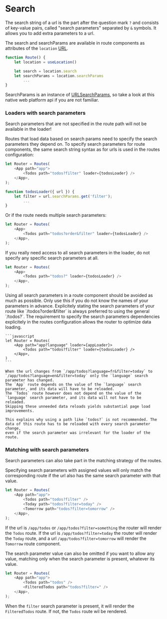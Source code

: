 # Search

<Note>

The search string of a url is the part after the question mark `?` and consists of key-value pairs, called "search parameters" separated by `&` symbols.
It allows you to add extra parameters to a url.

</Note>

The search and searchParams are available in route components as attributes of the `location` [URL](https://developer.mozilla.org/en-US/docs/Web/API/URL).

```javascript
function Route() {
	let location = useLocation()

	let search = location.search
	let searchParams = location.searchParams
		...
}
```

SearchParams is an instance of [URLSearchParams](https://developer.mozilla.org/en-US/docs/Web/API/URLSearchParams), so take a look at this native web platform api if you are not familiar.

### Loaders with search parameters

<Error>
	Search parameters that are not specified in the route path will not be
	available in the loader!
</Error>

Routes that load data based on search params need to specify the search parameters they depend on.
To specify search parameters for route components, the same search string syntax as for urls is used in the routes configuration:

```javascript
let Router = Routes(
	<App path="app">
		<Todos path="todos?filter" loader={todosLoader} />
	</App>,
);

function todosLoader({ url }) {
	let filter = url.searchParams.get('filter');
		...
}
```

Or if the route needs multiple search parameters:

```javascript
let Router = Routes(
	<App>
		<Todos path="todos?order&filter" loader={todosLoader} />
	</App>,
);
```

If you really need access to all search parameters in the loader, do not specify any specific search parameters at all.

```javascript
let Router = Routes(
	<App>
		<Todos path="todos?" loader={todosLoader} />
	</App>,
);
```

<Warning>
	Using all search parameters in a route component should be avoided as much as
	possible. Only use this if you do not know the names of your parameters in
	advance. Explicitely stating the search parameters of your route like
	`/todos?order&filter` is always preferred to using the general `/todos?`.
</Warning>

<Info>
	The requirement to specify the search parameters dependencies explicitely in the routes configuration allows the router to optimize data loading.
		
	```javascript
	let Router = Routes(
		<App path="app?language" loader={appLoader}>
			<Todos path="todos?filter" loader={todosLoader} />
		</App>,
	)
    ```

    When the url changes from `/app/todos?language=fr&filter=today` to `/app/todos?language=en&filter=today` only the `language` search parameter has changed.
    The `App` route depends on the value of the `language` search parameter, and its data will have to be reloaded.
    The `Todos` route however does not depend on the value of the `language` search parameter, and its data will not have to be reloaded.
    Skipping these unneeded data reloads yields substantial page load improvements.

    This explains why using a path like `todos?` is not recommended. The data of this route has to be reloaded with every search parameter change,
    even if the search parameter was irrelevant for the loader of the route.

</Info>

### Matching with search parameters

Search parameters can also take part in the matching strategy of the routes.

Specifying search parameters with assigned values will only match the corresponding route if the url also has the same search parameter with that value.

```javascript
let Router = Routes(
	<App path="app">
		<Todos path="todos?filter" />
		<Today path="todos?filter=today" />
		<Tomorrow path="todos?filter=tomorrow" />
	</App>,
);
```

If the url is `/app/todos` or `/app/todos?filter=something` the router will render the `Todos` route. If the url is `/app/todos?filter=today` the router will render the `Today` route, and a url `/app/todos?filter=tomorrow` will render the `Tomorrow` route component.

The search parameter value can also be omitted if you want to allow any value, matching only when the search parameter is present, whatever its value.

```javascript
let Router = Routes(
	<App path="app">
		<Todos path="todos" />
		<FilteredTodos path="todos?filter=" />
	</App>,
);
```

When the `filter` search parameter is present, it will render the `FilteredTodos` route. If not, the `Todos` route wil be rendered.
